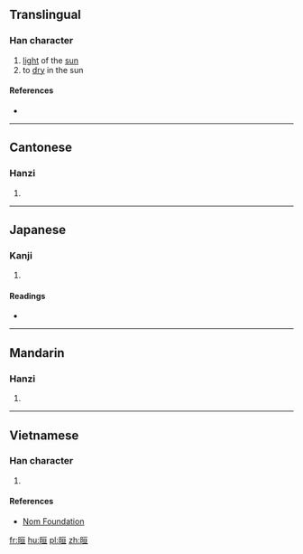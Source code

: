==Translingual==

===Han character===
{{Han char|rn=72|rad=日|as=06|sn=10|four=61016|canj=AMAM|ids=⿰日亘}}

# [[light]] of the [[sun]]
# to [[dry]] in the sun

====References====
* {{Han ref|kx=0494.260|dkj=13893|dj=0860.030|hdz=21506.040|uh=6645|ud=26181|bh=AECF|bd=44751}}

----

==Cantonese==

===Hanzi===
{{yue-hanzi|jyut=[[hyun1]], [[syun2]]|y=hyun1, syun2}}

# {{defn|lang=yue|sort=日06}}

----

==Japanese==

===Kanji===
{{ja-kanji|grade=|rs=日06}}

# {{defn|lang=ja|sort=日06}}

====Readings====
* {{ja-readings|on=[[けん]] (ken), [[かん]] (kan)|kun=[[あきらか]] (akiraka)}}

----

==Mandarin==

===Hanzi===
{{cmn-hanzi|pin=[[xuǎn]] ([[xuan3]])|wg=hsüan<sup>3</sup>}}

# {{defn|lang=cmn|sort=日06}}

----

==Vietnamese==

===Han character===
{{vi-readings|rs=日06| hanviet = huyễn}}

# {{defn|lang=vi|sort=日06}}

====References====
*[http://nomfoundation.org/common/nom_details.php?codepoint=6645 Nom Foundation]

[[fr:晅]]
[[hu:晅]]
[[pl:晅]]
[[zh:晅]]